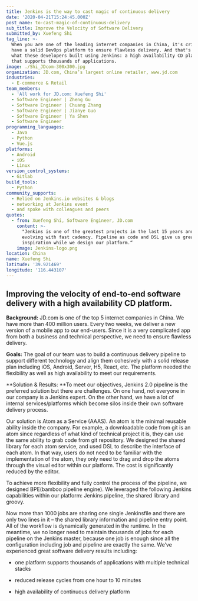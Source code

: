 ```yaml
---
title: Jenkins is the way to cast magic of continuous delivery
date: '2020-04-21T15:24:45.000Z'
post_name: to-cast-magic-of-continuous-delivery
sub_title: Improve the Velocity of Software Delivery
submitted_by: Xuefeng Shi
tag_line: >-
  When you are one of the leading internet companies in China, it's critical to
  have a solid DevOps platform to ensure flawless delivery. And that's precisely
  what these developers built using Jenkins: a high availability CD platform
  that supports thousands of applications.
image: ./Shi_JDcom-300x300.jpg
organization: JD.com, China’s largest online retailer, www.jd.com
industries:
  - E-commerce & Retail
team_members:
  - 'All work for JD.com: Xuefeng Shi'
  - Software Engineer | Zheng Gu
  - Software Engineer | Chuang Zhang
  - Software Engineer | Jianye Guo
  - Software Engineer | Ya Shen
  - Software Engineer
programming_languages:
  - Java
  - Python
  - Vue.js
platforms:
  - Android
  - iOS
  - Linux
version_control_systems:
  - Gitlab
build_tools:
  - Python
community_supports:
  - Relied on Jenkins.io websites & blogs
  - networking at Jenkins event
  - and spoke with colleagues and peers
quotes:
  - from: Xuefeng Shi, Software Engineer, JD.com
    content: >-
      "Jenkins is one of the greatest projects in the last 15 years and keeps
      evolving with fast cadency. Pipeline as code and DSL give us great
      inspiration while we design our platform.“
    image: Jenkins-logo.png
location: China
name: Xuefeng Shi
latitude: '39.921469'
longitude: '116.443107'
---
```

## Improving the velocity of end-to-end software delivery with a high availability CD platform.

**Background:** JD.com is one of the top 5 internet companies in China. We have more than 400 million users. Every two weeks, we deliver a new version of a mobile app to our end-users. Since it is a very complicated app from both a business and technical perspective, we need to ensure flawless delivery.

**Goals:** The goal of our team was to build a continuous delivery pipeline to support different technology and align them cohesively with a solid release plan including iOS, Android, Server, H5, React, etc. The platform needed the flexibility as well as high availability to meet our requirements.

<Testimonal idx="0" />

**Solution & Results: **To meet our objectives, Jenkins 2.0 pipeline is the preferred solution but there are challenges. On one hand, not everyone in our company is a Jenkins expert. On the other hand, we have a lot of internal services/platforms which become silos inside their own software delivery process.

Our solution is Atom as a Service (AAAS). An atom is the minimal reusable ability inside the company. For example, a downloadable code from git is an atom since regardless of what kind of technical project it is, they can use the same ability to grab code from git repository. We designed the shared library for each atom service, and used DSL to describe the interface of each atom. In that way, users do not need to be familiar with the implementation of the atom, they only need to drag and drop the atoms through the visual editor within our platform. The cost is significantly reduced by the editor.

To achieve more flexibility and fully control the process of the pipeline, we designed BPE(bamboo pipeline engine). We leveraged the following Jenkins capabilities within our platform: Jenkins pipeline, the shared library and groovy.

Now more than 1000 jobs are sharing one single Jenkinsfile and there are only two lines in it – the shared library information and pipeline entry point. All of the workflow is dynamically generated in the runtime. In the meantime, we no longer need to maintain thousands of jobs for each pipeline on the Jenkins master, because one job is enough since all the configuration including job and pipeline are exactly the same. We’ve experienced great software delivery results including:

-   one platform supports thousands of applications with multiple technical stacks

-   reduced release cycles from one hour to 10 minutes

-   high availability of continuous delivery platform
